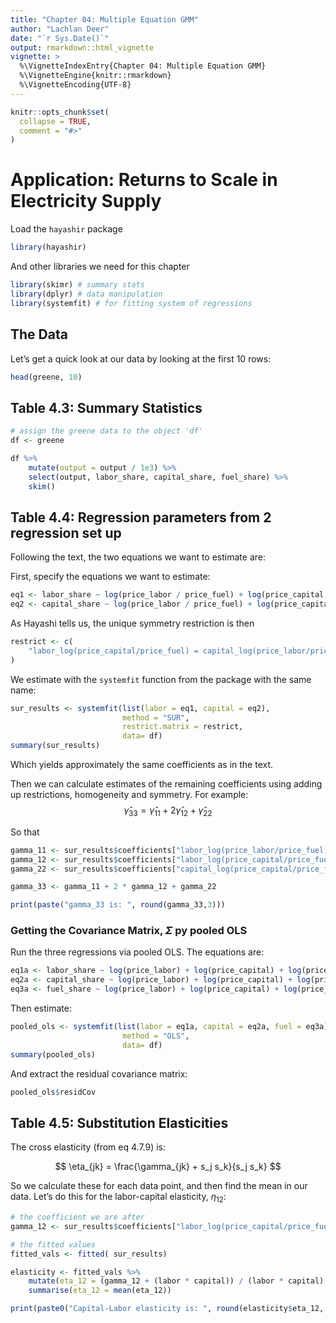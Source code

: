```yaml
---
title: "Chapter 04: Multiple Equation GMM"
author: "Lachlan Deer"
date: "`r Sys.Date()`"
output: rmarkdown::html_vignette
vignette: >
  %\VignetteIndexEntry{Chapter 04: Multiple Equation GMM}
  %\VignetteEngine{knitr::rmarkdown}
  %\VignetteEncoding{UTF-8}
---
```


```r
knitr::opts_chunk$set(
  collapse = TRUE,
  comment = "#>"
)
```

# Application: Returns to Scale in Electricity Supply 

Load the `hayashir` package
```r
library(hayashir)
```

And other libraries we need for this chapter
```r
library(skimr) # summary stats
library(dplyr) # data manipulation
library(systemfit) # for fitting system of regressions
```

## The Data

Let's get a quick look at our data by looking at the first 10 rows:

```r
head(greene, 10)
```

## Table 4.3: Summary Statistics

```r
# assign the greene data to the object 'df'
df <- greene

df %>%
    mutate(output = output / 1e3) %>%
    select(output, labor_share, capital_share, fuel_share) %>%
    skim()
```

## Table 4.4: Regression parameters from 2 regression set up

Following the text, the two equations we want to estimate are:

First, specify the equations we want to estimate:

```r
eq1 <- labor_share ~ log(price_labor / price_fuel) + log(price_capital / price_fuel) + log(output) 
eq2 <- capital_share ~ log(price_labor / price_fuel) + log(price_capital / price_fuel) + log(output)
```

As Hayashi tells us, the unique symmetry restriction is then
```r
restrict <- c(
    "labor_log(price_capital/price_fuel) = capital_log(price_labor/price_fuel)"
)
```

We estimate with the `systemfit` function from the package with the same name:

```r
sur_results <- systemfit(list(labor = eq1, capital = eq2), 
                         method = "SUR", 
                         restrict.matrix = restrict,
                         data= df)
summary(sur_results)
```

Which yields approximately the same coefficients as in the text.

Then we can calculate estimates of the remaining coefficients using adding up restrictions, homogeneity and symmetry.
For example:
$$
\hat{\gamma}_{33} = \hat{\gamma}_{11} + 2 \hat{\gamma}_{12} + \hat{\gamma}_{22}
$$

So that
```r
gamma_11 <- sur_results$coefficients["labor_log(price_labor/price_fuel)"]
gamma_12 <- sur_results$coefficients["labor_log(price_capital/price_fuel)"]
gamma_22 <- sur_results$coefficients["capital_log(price_capital/price_fuel)"]

gamma_33 <- gamma_11 + 2 * gamma_12 + gamma_22

print(paste("gamma_33 is: ", round(gamma_33,3)))
```

### Getting the Covariance Matrix, $\Sigma$ py pooled OLS

Run the three regressions via pooled OLS.
The equations are:

```r
eq1a <- labor_share ~ log(price_labor) + log(price_capital) + log(price_fuel) + log(output) 
eq2a <- capital_share ~ log(price_labor) + log(price_capital) + log(price_fuel) + log(output)
eq3a <- fuel_share ~ log(price_labor) + log(price_capital) + log(price_fuel) + log(output)
```

Then estimate:
```r
pooled_ols <- systemfit(list(labor = eq1a, capital = eq2a, fuel = eq3a), 
                         method = "OLS", 
                         data= df)
summary(pooled_ols)
```

And extract the residual covariance matrix:

```r
pooled_ols$residCov
```

## Table 4.5: Substitution Elasticities

The cross elasticity (from eq 4.7.9) is:

$$
\eta_{jk} = \frac{\gamma_{jk} + s_j s_k}{s_j s_k}
$$

So we calculate these for each data point, and then find the mean in our data.
Let's do this for the labor-capital elasticity, $\eta_{12}$:

```r
# the coefficient we are after
gamma_12 <- sur_results$coefficients["labor_log(price_capital/price_fuel)"]

# the fitted values
fitted_vals <- fitted( sur_results)

elasticity <- fitted_vals %>%
    mutate(eta_12 = (gamma_12 + (labor * capital)) / (labor * capital) ) %>%
    summarise(eta_12 = mean(eta_12)) 

print(paste0("Capital-Labor elasticity is: ", round(elasticity$eta_12, 2)))
```
